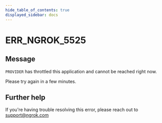 ```yaml
---
hide_table_of_contents: true
displayed_sidebar: docs
---
```



# ERR_NGROK_5525

## Message

`PROVIDER` has throttled this application and cannot be reached right now.

Please try again in a few minutes.

<ErrorDetails error="err_ngrok_5525" />

## Further help

If you're having trouble resolving this error, please reach out to [support@ngrok.com](mailto:support@ngrok.com?subject=Help%20with%20ERR_NGROK_5525)

